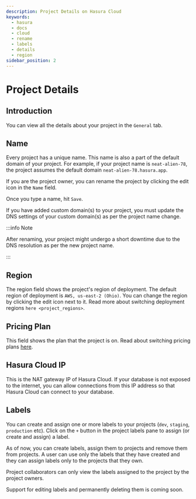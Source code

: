 ```yaml
---
description: Project Details on Hasura Cloud
keywords:
  - hasura
  - docs
  - cloud
  - rename
  - labels
  - details
  - region
sidebar_position: 2
---
```



# Project Details

## Introduction

You can view all the details about your project in the `General` tab.

<Thumbnail
  src="/img/graphql/cloud/projects/general-details.png"
  alt="General tab"
  width="900px"
/>

## Name

Every project has a unique name. This name is also a part of the default domain of your project. For example, if your project name is `neat-alien-78`, the project assumes the default domain `neat-alien-78.hasura.app`.

If you are the project owner, you can rename the project by clicking the edit icon in the `Name` field.

<Thumbnail
  src="/img/graphql/cloud/projects/project-rename-before.png"
  alt="Project rename"
  width="900px"
/>

Once you type a name, hit `Save`.

<Thumbnail
  src="/img/graphql/cloud/projects/project-rename-in-progress.png"
  alt="Project renaming"
  width="900px"
/>

If you have added custom domain(s) to your project, you must update the DNS settings of your custom domain(s) as per the project name change.

<Thumbnail
  src="/img/graphql/cloud/projects/project-rename-dns-update.png"
  alt="Project rename DNS update"
  width="900px"
/>

:::info Note

After renaming, your project might undergo a short downtime due to the DNS resolution as per the new project name.

:::

## Region

The region field shows the project's region of deployment. The default region of deployment is `AWS, us-east-2 (Ohio)`. You can change the region by clicking the edit icon next to it. Read more about switching deployment regions `here <project_regions>`.

## Pricing Plan

This field shows the plan that the project is on. Read about switching pricing plans [here](/graphql/cloud/projects/pricing.mdx).

## Hasura Cloud IP

This is the NAT gateway IP of Hasura Cloud. If your database is not exposed to the internet, you can allow connections from this IP address so that Hasura Cloud can connect to your database.

## Labels

You can create and assign one or more labels to your projects (`dev`, `staging`, `production` etc). Click on the `+` button in the project labels pane to assign (or create and assign) a label.

<Thumbnail
  src="/img/graphql/cloud/projects/project-assing-label.png"
  alt="Project labels"
  width="900px"
/>

As of now, you can create labels, assign them to projects and remove them from projects. A user can use only the labels that they have created and they can assign labels only to the projects that they own.

Project collaborators can only view the labels assigned to the project by the project owners.

Support for editing labels and permanently deleting them is coming soon.
